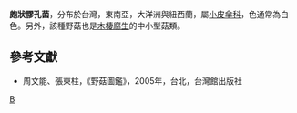 {{Speciesbox 
| taxon =  Favolaschia pustulosa
| authority =  (Jungh.) Sing.
}}

'''皰狀膠孔菌'''，分布於台灣，東南亞，大洋洲與紐西蘭，屬[[小皮傘科|小皮傘科]]，色通常為白色。另外，該種野菇也是[[木棲腐生|木棲腐生]]的中小型菇類。

==參考文獻==
*周文能、張東柱，《野菇圖鑑》，2005年，台北，台灣館出版社
{{Taxonbar|from=Q10494425}}

[[Category:胶孔菌属|B]]